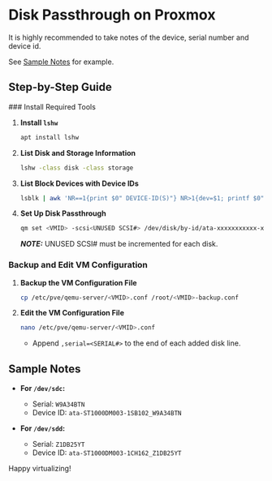 
# Disk Passthrough on Proxmox

<Callout type="default">
It is highly recommended to take notes of the device, serial number and device id.

See [Sample Notes](#sample-notes) for example.

</Callout>

## Step-by-Step Guide

<Steps>
### Install Required Tools

1. **Install `lshw`**

   ```bash copy
   apt install lshw
   ```

2. **List Disk and Storage Information**

   ```bash copy
   lshw -class disk -class storage
   ```

3. **List Block Devices with Device IDs**

   ```bash copy
   lsblk | awk 'NR==1{print $0" DEVICE-ID(S)"} NR>1{dev=$1; printf $0" "; system("find /dev/disk/by-id -lname \"\*"dev"\" -printf \" %p\""); print "";}' | grep -v -E 'print|lvm'
   ```

4. **Set Up Disk Passthrough**

   ```bash copy
   qm set <VMID> -scsi<UNUSED SCSI#> /dev/disk/by-id/ata-xxxxxxxxxxx-xxxxxx_xxxxxxxx
   ```

   **_NOTE:_** UNUSED SCSI# must be incremented for each disk.

### Backup and Edit VM Configuration

1. **Backup the VM Configuration File**

   ```bash copy
   cp /etc/pve/qemu-server/<VMID>.conf /root/<VMID>-backup.conf
   ```

2. **Edit the VM Configuration File**

   ```bash copy
   nano /etc/pve/qemu-server/<VMID>.conf
   ```

   - Append `,serial=<SERIAL#>` to the end of each added disk line.

</Steps>

## Sample Notes

- **For `/dev/sdc`:**

  - Serial: `W9A34BTN`
  - Device ID: `ata-ST1000DM003-1SB102_W9A34BTN`

- **For `/dev/sdd`:**
  - Serial: `Z1DB25YT`
  - Device ID: `ata-ST1000DM003-1CH162_Z1DB25YT`

Happy virtualizing!
